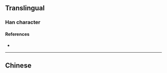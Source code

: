 {{also|擼}}
{{character info/new}}
==Translingual==

===Han character===
{{Han char|rn=64|rad=手|as=12|sn=15|four=|canj=QNWA,XQNWA|ids=⿰扌鲁}}

====References====
* {{Han ref|kx=0457.161|hdz=31961.031|uh=64B8|ud=25784}}

----

==Chinese==
{{zh-see|擼}}